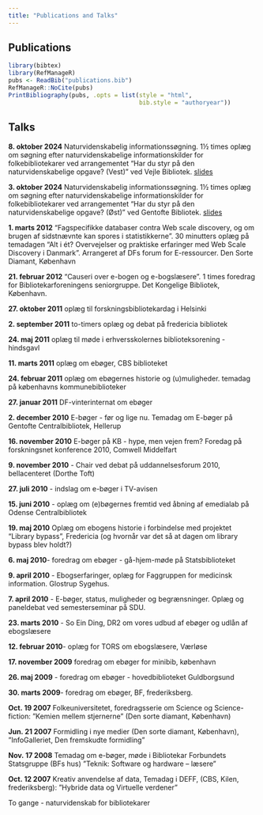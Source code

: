 ```yaml
---
title: "Publications and Talks"
---
```

## Publications

```r
library(bibtex)
library(RefManageR)
pubs <- ReadBib("publications.bib")
RefManageR::NoCite(pubs)
PrintBibliography(pubs, .opts = list(style = "html",
                                     bib.style = "authoryear"))
```


## Talks

**8. oktober 2024** Naturvidenskabelig informationssøgning. 1½ times oplæg om søgning
efter naturvidenskabelige informationskilder for folkebibliotekarer ved arrangementet
"Har du styr på den naturvidenskabelige opgave? (Vest)" ved Vejle Bibliotek. 
[slides](https://christianknudsen.info/notes/20241003-natvid-lit-search/)


**3. oktober 2024** Naturvidenskabelig informationssøgning. 1½ times oplæg om søgning
efter naturvidenskabelige informationskilder for folkebibliotekarer ved arrangementet
"Har du styr på den naturvidenskabelige opgave? (Øst)" ved Gentofte Bibliotek.
[slides](https://christianknudsen.info/notes/20241003-natvid-lit-search/)

**1. marts 2012** "Fagspecifikke databaser contra Web scale discovery, og om
brugen af sidstnævnte kan spores  i statistikkerne".
30 minutters oplæg på temadagen "Alt i ét? Overvejelser og praktiske erfaringer med Web Scale Discovery i Danmark".
Arrangeret af DFs forum for E-ressourcer. Den Sorte Diamant, København

**21. februar 2012** "Causeri over e-bogen og e-bogslæsere". 1 times foredrag for Bibliotekarforeningens seniorgruppe. Det Kongelige Bibliotek, København.

**27. oktober 2011** oplæg til forskningsbibliotekardag i Helsinki

**2. september 2011** to-timers oplæg og debat på fredericia bibliotek

**24. maj 2011** oplæg til møde i erhversskolernes biblioteksorening - hindsgavl

**11. marts 2011** oplæg om ebøger, CBS biblioteket

**24. februar 2011** oplæg om ebøgernes historie og (u)muligheder. temadag på københavns kommunebiblioteker

**27. januar 2011** DF-vinterinternat om ebøger

**2. december 2010** E-bøger - før og lige nu. Temadag om E-bøger på Gentofte Centralbibliotek, Hellerup

**16. november 2010** E-bøger på KB - hype, men vejen frem? Foredag på forskningsnet konference 2010, Comwell Middelfart

**9. november 2010** - Chair ved debat på uddannelsesforum 2010, bellacenteret (Dorthe Toft)

**27. juli 2010** - indslag om e-bøger i TV-avisen

**15. juni 2010** - oplæg om (e)bøgernes fremtid ved åbning af emedialab på Odense Centralbibliotek

**19. maj 2010** Oplæg om ebogens historie i forbindelse med projektet "Library bypass", Fredericia (og hvornår var det så at dagen om library bypass blev holdt?)

**6. maj 2010**- foredrag om ebøger - gå-hjem-møde på Statsbiblioteket

**9. april  2010** -  Ebogserfaringer, oplæg for Faggruppen for medicinsk information. Glostrup Sygehus.

**7. april 2010** - E-bøger, status, muligheder og begrænsninger. Oplæg og paneldebat ved semesterseminar på SDU.

**23. marts 2010** - So Ein Ding, DR2 om vores udbud af ebøger og udlån af ebogslæsere

**12. februar 2010**-  oplæg for TORS om ebogslæsere, Værløse


**17. november 2009** foredrag om ebøger for minibib, københavn

**26. maj 2009** - foredrag om ebøger - hovedbiblioteket Guldborgsund

**30. marts 2009**-  foredrag om ebøger, BF, frederiksberg.

**Oct. 19 2007** Folkeuniversitetet, foredragsserie om Science og Science-fiction: ”Kemien mellem stjernerne” (Den sorte diamant, København) 
 
**Jun. 21 2007** Formidling i nye medier (Den sorte diamant, København), ”InfoGalleriet, Den fremskudte formidling”

**Nov. 17 2008** Temadag om e-bøger, møde i Bibliotekar Forbundets Statsgruppe (BFs hus) ”Teknik: Software og hardware – læsere”

**Oct. 12 2007** Kreativ anvendelse af data, Temadag i DEFF, (CBS, Kilen, frederiksberg): ”Hybride data og Virtuelle verdener” 

To gange - naturvidenskab for bibliotekarer
